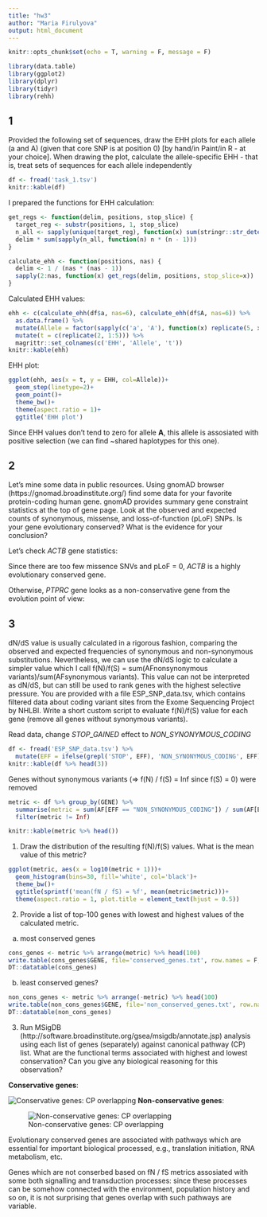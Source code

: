 ```yaml
---
title: "hw3"
author: "Maria Firulyova"
output: html_document
---
```


```r
knitr::opts_chunk$set(echo = T, warning = F, message = F)
```

```r
library(data.table)
library(ggplot2)
library(dplyr)
library(tidyr)
library(rehh)
```

## 1
Provided the following set of sequences, draw the EHH plots for each allele (a and A) (given that core SNP is at position 0) [by hand/in Paint/in R - at your choice]. When drawing the plot, calculate the allele-specific EHH - that is, treat sets of sequences for each allele independently

```r
df <- fread('task_1.tsv')
knitr::kable(df)
```

I prepared the functions for EHH calculation:

```r
get_regs <- function(delim, positions, stop_slice) {
  target_reg <- substr(positions, 1, stop_slice)
  n_all <- sapply(unique(target_reg), function(x) sum(stringr::str_detect(x, target_reg)))
  delim * sum(sapply(n_all, function(n) n * (n - 1)))
}

calculate_ehh <- function(positions, nas) {
  delim <- 1 / (nas * (nas - 1))
  sapply(2:nas, function(x) get_regs(delim, positions, stop_slice=x))
}
```

Calculated EHH values:

```r
ehh <- c(calculate_ehh(df$a, nas=6), calculate_ehh(df$A, nas=6)) %>% 
  as.data.frame() %>% 
  mutate(Allele = factor(sapply(c('a', 'A'), function(x) replicate(5, x)))) %>% 
  mutate(t = c(replicate(2, 1:5))) %>% 
  magrittr::set_colnames(c('EHH', 'Allele', 't'))
knitr::kable(ehh)
```

EHH plot:

```r
ggplot(ehh, aes(x = t, y = EHH, col=Allele))+
  geom_step(linetype=2)+
  geom_point()+
  theme_bw()+
  theme(aspect.ratio = 1)+
  ggtitle('EHH plot')
```

Since EHH values don't tend to zero for allele **A**, this allele is assosiated with positive selection (we can find ~shared haplotypes for this one).

## 2

Let’s mine some data in public resources. Using gnomAD browser (https://gnomad.broadinstitute.org/) find some data for your favorite protein-coding human gene. gnomAD provides summary gene constraint statistics at the top of gene page. Look at the observed and expected counts of synonymous, missense, and loss-of-function (pLoF) SNPs. Is your gene evolutionary conserved? What is the evidence for your conclusion?

Let's check *ACTB* gene statistics:

\begin{figure}[h!]
\includegraphics[width=0.75\textwidth]{plots/actb.png}
\caption{GnomAD: ACTB}
\end{figure}

Since there are too few missence SNVs and pLoF = 0, *ACTB* is a highly evolutionary conserved gene.

Otherwise, *PTPRC* gene looks as a non-conservative gene from the evolution point of view:
\begin{figure}[h!]
\includegraphics[width=0.75\textwidth]{plots/ptprc.png}
\caption{GnomAD: PTPRC}
\end{figure}

## 3

dN/dS value is usually calculated in a rigorous fashion, comparing the observed and expected frequencies of synonymous and non-synonymous substitutions. Nevertheless, we can use the dN/dS logic to calculate a simpler value which I call f(N)/f(S) = sum(AFnonsynonymous variants)/sum(AFsynonymous variants). This value can not be interpreted as dN/dS, but can still be used to rank genes with the highest selective pressure. You are provided with a file ESP_SNP_data.tsv, which contains filtered data about coding variant sites from the Exome Sequencing Project by NHLBI. Write a short custom script to evaluate f(N)/f(S) value for each gene (remove all genes without synonymous variants).

Read data, change *STOP_GAINED* effect to *NON_SYNONYMOUS_CODING*

```r
df <- fread('ESP_SNP_data.tsv') %>% 
  mutate(EFF = ifelse(grepl('STOP', EFF), 'NON_SYNONYMOUS_CODING', EFF))
knitr::kable(df %>% head(3))
```

Genes without synonymous variants (=> f(N) / f(S) = Inf since f(S) = 0) were removed

```r
metric <- df %>% group_by(GENE) %>%
  summarise(metric = sum(AF[EFF == "NON_SYNONYMOUS_CODING"]) / sum(AF[EFF == "SYNONYMOUS_CODING"])) %>% 
  filter(metric != Inf)

knitr::kable(metric %>% head())
```
1) Draw the distribution of the resulting f(N)/f(S) values. What is the mean value of this metric?

```r
ggplot(metric, aes(x = log10(metric + 1)))+
  geom_histogram(bins=30, fill='white', col='black')+
  theme_bw()+
  ggtitle(sprintf('mean(fN / fS) = %f', mean(metric$metric)))+
  theme(aspect.ratio = 1, plot.title = element_text(hjust = 0.5))
```

2) Provide a list of top-100 genes with lowest and highest values of the calculated metric.

(a) most conserved genes

```r
cons_genes <- metric %>% arrange(metric) %>% head(100)
write.table(cons_genes$GENE, file='conserved_genes.txt', row.names = F, col.names = F, quote = F)
DT::datatable(cons_genes)
```

(b) least conserved genes?

```r
non_cons_genes <- metric %>% arrange(-metric) %>% head(100)
write.table(non_cons_genes$GENE, file='non_conserved_genes.txt', row.names = F, col.names = F, quote = F)
DT::datatable(non_cons_genes)
```

3) Run MSigDB (http://software.broadinstitute.org/gsea/msigdb/annotate.jsp) analysis using each list of genes (separately) against canonical pathway (CP) list.
What are the functional terms associated with highest and lowest conservation? Can you give any biological reasoning for this observation?

**Conservative genes**:

![Conservative genes: CP overlapping](plots/conservative_cp.png)
**Non-conservative genes**:

![Non-conservative genes: CP overlapping](plots/non_conservative_cp.png)

Evolutionary conserved genes are associated with pathways which are essential for important biological processed, e.g., translation initiation, RNA metabolism, etc.

Genes which are not conserbed based on fN / fS metrics assosiated with some both signalling and transduction processes: since these processes can be somehow connected with the environment, population history and so on, it is not surprising that genes overlap with such pathways are variable.